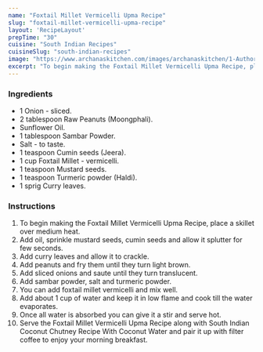 ---
name: "Foxtail Millet Vermicelli Upma Recipe"
slug: "foxtail-millet-vermicelli-upma-recipe"
layout: 'RecipeLayout'
prepTime: "30"
cuisine: "South Indian Recipes"
cuisineSlug: "south-indian-recipes"
image: "https://www.archanaskitchen.com/images/archanaskitchen/1-Author/sibyl_sunitha/Foxtail_Millet_Vermicelli_Upma_Recipe_Savory_Pudding_Recipe.jpg"
excerpt: "To begin making the Foxtail Millet Vermicelli Upma Recipe, place a skillet over medium heat"
---

### Ingredients

- 1 Onion - sliced.
- 2 tablespoon Raw Peanuts (Moongphali).
- Sunflower Oil.
- 1 tablespoon Sambar Powder.
- Salt - to taste.
- 1 teaspoon Cumin seeds (Jeera).
- 1 cup Foxtail Millet - vermicelli.
- 1 teaspoon Mustard seeds.
- 1 teaspoon Turmeric powder (Haldi).
- 1 sprig Curry leaves.

### Instructions

1. To begin making the Foxtail Millet Vermicelli Upma Recipe, place a skillet over medium heat.
1. Add oil, sprinkle mustard seeds, cumin seeds and allow it splutter for few seconds.
1. Add curry leaves and allow it to crackle.
1. Add peanuts and fry them until they turn light brown.
1. Add sliced onions and saute until they turn translucent.
1. Add sambar powder, salt and turmeric powder.
1. You can add foxtail millet vermicelli and mix well.
1. Add about 1 cup of water and keep it in low flame and cook till the water evaporates.
1. Once all water is absorbed you can give it a stir and serve hot.
1. Serve the Foxtail Millet Vermicelli Upma Recipe along with  South Indian Coconut Chutney Recipe With Coconut Water and pair it up with filter coffee to enjoy your morning breakfast.
